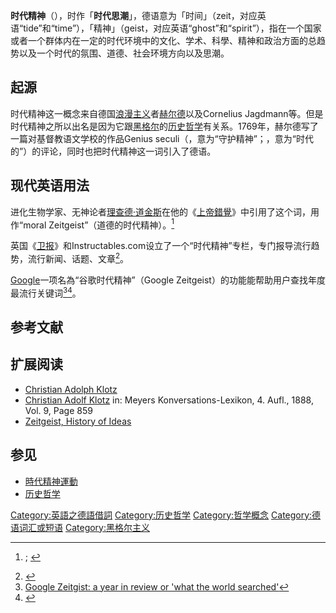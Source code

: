 '''时代精神'''（{{lang-de|'''Zeitgeist'''}}），时作「'''时代思潮'''」，德语意为「时间」（zeit，对应英语“tide”和“time”），「精神」（geist，对应英语“ghost”和“spirit”），指在一个国家或者一个群体内在一定的时代环境中的文化、学术、科學、精神和政治方面的总趋势以及一个时代的氛围、道德、社会环境方向以及思潮。

== 起源 ==
时代精神这一概念来自德国[[浪漫主义|浪漫主义]]者[[约翰·哥特弗雷德·赫尔德|赫尔德]]以及Cornelius Jagdmann等。但是时代精神之所以出名是因为它跟[[黑格尔|黑格尔]]的[[历史哲学|历史哲学]]有关系。1769年，赫尔德写了一篇对基督教语文学校的作品Genius seculi（{{lang-la|genius}}，意为“守护精神”；{{lang|la|saeculi}}，意为“时代的”）的评论，同时也把时代精神这一词引入了德语。

== 现代英语用法 ==
进化生物学家、无神论者[[理查德·道金斯|理查德·道金斯]]在他的《[[上帝錯覺|上帝錯覺]]》中引用了这个词，用作“moral Zeitgeist”（道德的时代精神）。<ref name="preface">{{cite book |last = Dawkins |first = Richard |title = ''The God Delusion'' |url = https://archive.org/details/goddelusion0000dawk |publisher=Houghton Mifflin |location=Boston |year=2006 |ISBN = 0-618-68000-4 |oclc= |doi=| authorlink = Richard Dawkins |page=[https://archive.org/details/goddelusion0000dawk/page/406 406]}}; {{PDF|[http://www.randomhouse.com.au/Downloads/News/GodDelusion_extract_revised.pdf on-line]|101 KB}}</ref>

英国《[[卫报|卫报]]》和Instructables.com设立了一个“时代精神”专栏，专门报导流行趋势，流行新闻、话题、文章<ref>{{cite web |url = http://www.guardian.co.uk/zeitgeist |title = Zeitgeist |publisher = [[The_Guardian|The Guardian]] |year = 2011 |access-date = 2011-06-17 |archive-date = 2013-07-16 |archive-url = https://web.archive.org/web/20130716075934/http://www.guardian.co.uk/zeitgeist |dead-url = no }}</ref>。

[[Google|Google]]一项名為“谷歌时代精神”（Google Zeitgeist）的功能能帮助用户查找年度最流行关键词<ref>[http://google.com/zeitgeist2010 Google Zeitgist: a year in review or 'what the world searched']</ref><ref>{{Cite web |url=http://www.google.com/intl/en/press/zeitgeist2009/ |title=存档副本 |access-date=2011-06-17 |archive-date=2015-12-20 |archive-url=https://web.archive.org/web/20151220085857/http://www.google.com/intl/en/press/zeitgeist2009/ |dead-url=no }}</ref>。

== 参考文献 ==
{{Reflist|2}}

== 扩展阅读 ==
* [http://www.historikertag2002.uni-halle.de/druck/halle_geschichte/klotz.shtml Christian Adolph Klotz] {{Wayback|url=http://www.historikertag2002.uni-halle.de/druck/halle_geschichte/klotz.shtml |date=20110719103147 }}
* [http://susi.e-technik.uni-ulm.de:8080/Meyers2/seite/werk/meyers/band/9/seite/0859/meyers_b9_s0859.html#Klotz Christian Adolf Klotz] {{Wayback|url=http://susi.e-technik.uni-ulm.de:8080/Meyers2/seite/werk/meyers/band/9/seite/0859/meyers_b9_s0859.html#Klotz |date=20071014175635 }} in: Meyers Konversations-Lexikon, 4. Aufl., 1888, Vol. 9, Page 859
* [https://web.archive.org/web/20110621220420/http://etext.lib.virginia.edu/cgi-local/DHI/dhi.cgi?id=dv4-74 Zeitgeist, History of Ideas]

== 参见 ==
{{Portal box|历史|哲学|文化}}
* [[時代精神運動|時代精神運動]]
* [[历史哲学|历史哲学]]

[[Category:英語之德語借詞|Category:英語之德語借詞]]
[[Category:历史哲学|Category:历史哲学]]
[[Category:哲学概念|Category:哲学概念]]
[[Category:德语词汇或短语|Category:德语词汇或短语]]
[[Category:黑格尔主义|Category:黑格尔主义]]